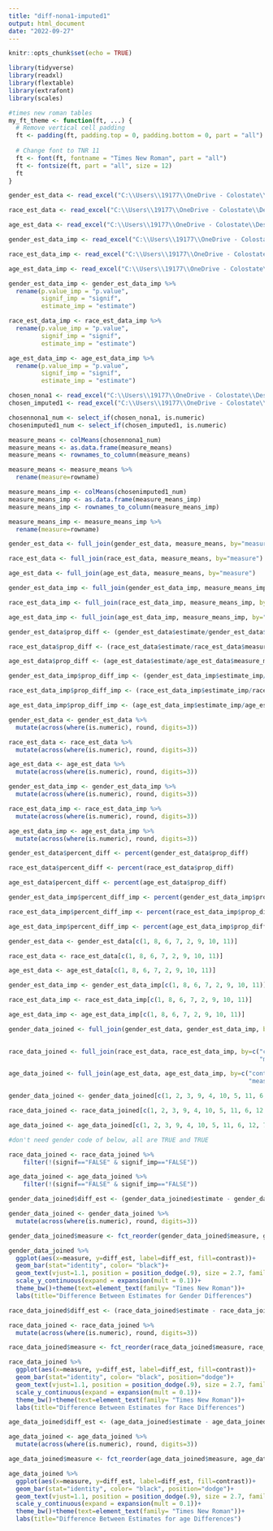 ```yaml
---
title: "diff-nona1-imputed1"
output: html_document
date: "2022-09-27"
---
```


```r
knitr::opts_chunk$set(echo = TRUE)
```

```r
library(tidyverse)
library(readxl)
library(flextable)
library(extrafont)
library(scales)
```

```r
#times new roman tables
my_ft_theme <- function(ft, ...) {
  # Remove vertical cell padding
  ft <- padding(ft, padding.top = 0, padding.bottom = 0, part = "all")
  
  # Change font to TNR 11
  ft <- font(ft, fontname = "Times New Roman", part = "all")
  ft <- fontsize(ft, part = "all", size = 12)
  ft
}
```


```r
gender_est_data <- read_excel("C:\\Users\\19177\\OneDrive - Colostate\\Desktop\\Dissertation\\headscan_dissertation\\gender_est_data.xlsx")

race_est_data <- read_excel("C:\\Users\\19177\\OneDrive - Colostate\\Desktop\\Dissertation\\headscan_dissertation\\race_est_data.xlsx")

age_est_data <- read_excel("C:\\Users\\19177\\OneDrive - Colostate\\Desktop\\Dissertation\\headscan_dissertation\\age_est_data.xlsx")

gender_est_data_imp <- read_excel("C:\\Users\\19177\\OneDrive - Colostate\\Desktop\\Dissertation\\headscan_dissertation\\gender_est_data1.xlsx")

race_est_data_imp <- read_excel("C:\\Users\\19177\\OneDrive - Colostate\\Desktop\\Dissertation\\headscan_dissertation\\race_est_data1.xlsx")

age_est_data_imp <- read_excel("C:\\Users\\19177\\OneDrive - Colostate\\Desktop\\Dissertation\\headscan_dissertation\\age_est_data1.xlsx")
```


```r
gender_est_data_imp <- gender_est_data_imp %>% 
  rename(p.value_imp = "p.value",
         signif_imp = "signif",
         estimate_imp = "estimate")

race_est_data_imp <- race_est_data_imp %>% 
  rename(p.value_imp = "p.value",
         signif_imp = "signif",
         estimate_imp = "estimate")

age_est_data_imp <- age_est_data_imp %>% 
  rename(p.value_imp = "p.value",
         signif_imp = "signif",
         estimate_imp = "estimate")
```


```r
chosen_nona1 <- read_excel("C:\\Users\\19177\\OneDrive - Colostate\\Desktop\\Dissertation\\headscan_dissertation\\chosen_nona1.xlsx")
chosen_imputed1 <- read_excel("C:\\Users\\19177\\OneDrive - Colostate\\Desktop\\Dissertation\\headscan_dissertation\\chosen_imputed1.xlsx")

chosennona1_num <- select_if(chosen_nona1, is.numeric)
chosenimputed1_num <- select_if(chosen_imputed1, is.numeric)
```


```r
measure_means <- colMeans(chosennona1_num)
measure_means <- as.data.frame(measure_means)
measure_means <- rownames_to_column(measure_means)

measure_means <- measure_means %>% 
  rename(measure=rowname)

measure_means_imp <- colMeans(chosenimputed1_num)
measure_means_imp <- as.data.frame(measure_means_imp)
measure_means_imp <- rownames_to_column(measure_means_imp)

measure_means_imp <- measure_means_imp %>% 
  rename(measure=rowname)
```


```r
gender_est_data <- full_join(gender_est_data, measure_means, by="measure")

race_est_data <- full_join(race_est_data, measure_means, by="measure")

age_est_data <- full_join(age_est_data, measure_means, by="measure")

gender_est_data_imp <- full_join(gender_est_data_imp, measure_means_imp, by="measure")

race_est_data_imp <- full_join(race_est_data_imp, measure_means_imp, by="measure")

age_est_data_imp <- full_join(age_est_data_imp, measure_means_imp, by="measure")
```

```r
gender_est_data$prop_diff <- (gender_est_data$estimate/gender_est_data$measure_means)

race_est_data$prop_diff <- (race_est_data$estimate/race_est_data$measure_means)

age_est_data$prop_diff <- (age_est_data$estimate/age_est_data$measure_means)

gender_est_data_imp$prop_diff_imp <- (gender_est_data_imp$estimate_imp/gender_est_data_imp$measure_means_imp)

race_est_data_imp$prop_diff_imp <- (race_est_data_imp$estimate_imp/race_est_data_imp$measure_means_imp)

age_est_data_imp$prop_diff_imp <- (age_est_data_imp$estimate_imp/age_est_data_imp$measure_means_imp)
```

```r
gender_est_data <- gender_est_data %>% 
  mutate(across(where(is.numeric), round, digits=3))

race_est_data <- race_est_data %>% 
  mutate(across(where(is.numeric), round, digits=3))

age_est_data <- age_est_data %>% 
  mutate(across(where(is.numeric), round, digits=3))

gender_est_data_imp <- gender_est_data_imp %>% 
  mutate(across(where(is.numeric), round, digits=3))

race_est_data_imp <- race_est_data_imp %>% 
  mutate(across(where(is.numeric), round, digits=3))

age_est_data_imp <- age_est_data_imp %>% 
  mutate(across(where(is.numeric), round, digits=3))
```


```r
gender_est_data$percent_diff <- percent(gender_est_data$prop_diff)

race_est_data$percent_diff <- percent(race_est_data$prop_diff)

age_est_data$percent_diff <- percent(age_est_data$prop_diff)

gender_est_data_imp$percent_diff_imp <- percent(gender_est_data_imp$prop_diff_imp)

race_est_data_imp$percent_diff_imp <- percent(race_est_data_imp$prop_diff_imp)

age_est_data_imp$percent_diff_imp <- percent(age_est_data_imp$prop_diff_imp)
```

```r
gender_est_data <- gender_est_data[c(1, 8, 6, 7, 2, 9, 10, 11)]

race_est_data <- race_est_data[c(1, 8, 6, 7, 2, 9, 10, 11)]

age_est_data <- age_est_data[c(1, 8, 6, 7, 2, 9, 10, 11)]

gender_est_data_imp <- gender_est_data_imp[c(1, 8, 6, 7, 2, 9, 10, 11)]

race_est_data_imp <- race_est_data_imp[c(1, 8, 6, 7, 2, 9, 10, 11)]

age_est_data_imp <- age_est_data_imp[c(1, 8, 6, 7, 2, 9, 10, 11)]
```


```r
gender_data_joined <- full_join(gender_est_data, gender_est_data_imp, by=c("contrast", 
                                                                           "measure"))

race_data_joined <- full_join(race_est_data, race_est_data_imp, by=c("contrast",
                                                                     "measure"))

age_data_joined <- full_join(age_est_data, age_est_data_imp, by=c("contrast",
                                                                  "measure"))
```


```r
gender_data_joined <- gender_data_joined[c(1, 2, 3, 9, 4, 10, 5, 11, 6, 12, 7, 13, 8, 14)]

race_data_joined <- race_data_joined[c(1, 2, 3, 9, 4, 10, 5, 11, 6, 12, 7, 13, 8, 14)]

age_data_joined <- age_data_joined[c(1, 2, 3, 9, 4, 10, 5, 11, 6, 12, 7, 13, 8, 14)]
```


```r
#don't need gender code of below, all are TRUE and TRUE

race_data_joined <- race_data_joined %>% 
    filter(!(signif=="FALSE" & signif_imp=="FALSE"))

age_data_joined <- age_data_joined %>% 
    filter(!(signif=="FALSE" & signif_imp=="FALSE"))
```



```r
gender_data_joined$diff_est <- (gender_data_joined$estimate - gender_data_joined$estimate_imp)

gender_data_joined <- gender_data_joined %>% 
  mutate(across(where(is.numeric), round, digits=3))

gender_data_joined$measure <- fct_reorder(gender_data_joined$measure, gender_data_joined$diff_est, .desc=FALSE)

gender_data_joined %>% 
  ggplot(aes(x=measure, y=diff_est, label=diff_est, fill=contrast))+
  geom_bar(stat="identity", color= "black")+
  geom_text(vjust=1.1, position = position_dodge(.9), size = 2.7, family= "Times New Roman")+
  scale_y_continuous(expand = expansion(mult = 0.1))+
  theme_bw()+theme(text=element_text(family= "Times New Roman"))+
  labs(title="Difference Between Estimates for Gender Differences")
```

```r
race_data_joined$diff_est <- (race_data_joined$estimate - race_data_joined$estimate_imp)

race_data_joined <- race_data_joined %>% 
  mutate(across(where(is.numeric), round, digits=3))

race_data_joined$measure <- fct_reorder(race_data_joined$measure, race_data_joined$diff_est, .desc=FALSE)

race_data_joined %>% 
  ggplot(aes(x=measure, y=diff_est, label=diff_est, fill=contrast))+
  geom_bar(stat="identity", color= "black", position="dodge")+
  geom_text(vjust=1.1, position = position_dodge(.9), size = 2.7, family= "Times New Roman")+
  scale_y_continuous(expand = expansion(mult = 0.1))+
  theme_bw()+theme(text=element_text(family= "Times New Roman"))+
  labs(title="Difference Between Estimates for Race Differences")
```



```r
age_data_joined$diff_est <- (age_data_joined$estimate - age_data_joined$estimate_imp)

age_data_joined <- age_data_joined %>% 
  mutate(across(where(is.numeric), round, digits=3))

age_data_joined$measure <- fct_reorder(age_data_joined$measure, age_data_joined$diff_est, .desc=FALSE)

age_data_joined %>% 
  ggplot(aes(x=measure, y=diff_est, label=diff_est, fill=contrast))+
  geom_bar(stat="identity", color= "black", position="dodge")+
  geom_text(vjust=1.1, position = position_dodge(.9), size = 2.7, family= "Times New Roman")+
  scale_y_continuous(expand = expansion(mult = 0.1))+
  theme_bw()+theme(text=element_text(family= "Times New Roman"))+
  labs(title="Difference Between Estimates for age Differences")
```